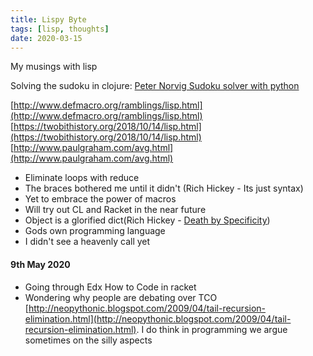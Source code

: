 ```yaml
---
title: Lispy Byte
tags: [lisp, thoughts]
date: 2020-03-15
---
```


My musings with lisp

Solving the sudoku in clojure: [Peter Norvig Sudoku solver with python](http://norvig.com/sudoku.html)

[http://www.defmacro.org/ramblings/lisp.html](http://www.defmacro.org/ramblings/lisp.html)  
[https://twobithistory.org/2018/10/14/lisp.html](https://twobithistory.org/2018/10/14/lisp.html)  
[http://www.paulgraham.com/avg.html](http://www.paulgraham.com/avg.html)  

* Eliminate loops with reduce
* The braces bothered me until it didn't (Rich Hickey - Its just syntax)
* Yet to embrace the power of macros
* Will try out CL and Racket in the near future
* Object is a glorified dict(Rich Hickey - [Death by Specificity](https://www.youtube.com/watch?v=aSEQfqNYNAc))
* Gods own programming language
* I didn't see a heavenly call yet


#### 9th May 2020
* Going through Edx How to Code in racket
* Wondering why people are debating over TCO [http://neopythonic.blogspot.com/2009/04/tail-recursion-elimination.html](http://neopythonic.blogspot.com/2009/04/tail-recursion-elimination.html). I do think in programming we argue sometimes on the silly aspects


